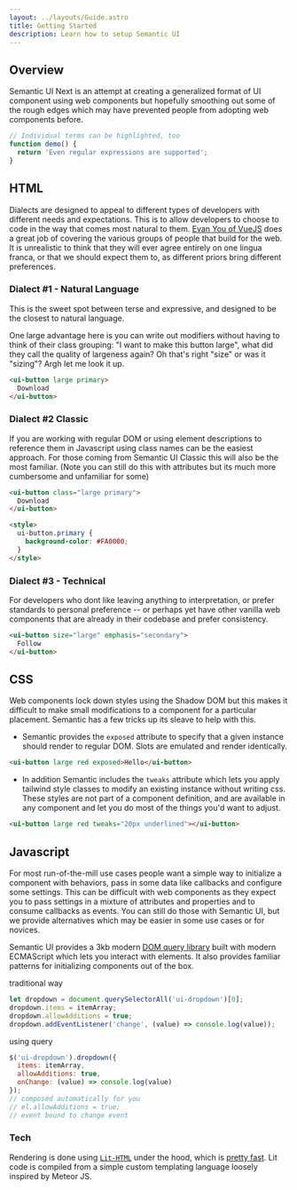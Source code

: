 ```yaml
---
layout: ../layouts/Guide.astro
title: Getting Started
description: Learn how to setup Semantic UI
---
```


## Overview

Semantic UI Next is an attempt at creating a generalized format of UI component using web components but hopefully smoothing out some of the rough edges which may have prevented people from adopting web components before.
```js "Individual terms" /Even.*supported/
// Individual terms can be highlighted, too
function demo() {
  return 'Even regular expressions are supported';
}
```

## HTML

Dialects are designed to appeal to different types of developers with different needs and expectations. This is to allow developers to choose to code in the way that comes most natural to them. [Evan You of VueJS](https://www.youtube.com/watch?v=YMwCPfABwHg&t=3m58s) does a great job of covering the various groups of people that build for the web. It is unrealistic to think that they will ever agree entirely on one lingua franca, or that we should expect them to, as different priors bring different preferences.

### Dialect #1 - Natural Language

This is the sweet spot between terse and expressive, and designed to be the closest to natural language.

One large advantage here is you can write out modifiers without having to think of their class grouping: "I want to make this button large", what did they call the quality of largeness again? Oh that's right "size" or was it "sizing"? Argh let me look it up.

```html
<ui-button large primary>
  Download
</ui-button>
```

### Dialect #2 Classic

If you are working with regular DOM or using element descriptions to reference them in Javascript using class names can be the easiest approach. For those coming from Semantic UI Classic this will also be the most familiar. (Note you can still do this with attributes but its much more cumbersome and unfamiliar for some)

```html
<ui-button class="large primary">
  Download
</ui-button>

<style>
  ui-button.primary {
    background-color: #FA0000;
  }
</style>
```

### Dialect #3 - Technical

For developers who dont like leaving anything to interpretation, or prefer standards to personal preference -- or perhaps yet have other vanilla web components that are already in their codebase and prefer consistency.

```html
<ui-button size="large" emphasis="secondary">
  Follow
</ui-button>
```

## CSS

Web components lock down styles using the Shadow DOM but this makes it difficult to make small modifications to a component for a particular placement. Semantic has a few tricks up its sleave to help with this.

* Semantic provides the `exposed` attribute to specify that a given instance should render to regular DOM. Slots are emulated and render identically.

```html
<ui-button large red exposed>Hello</ui-button>
```

* In addition Semantic includes the `tweaks` attribute which lets you apply tailwind style classes to modify an existing instance without writing css. These styles are not part of a component definition, and are available in any component and let you do most of the things you'd want to adjust.
```html
<ui-button large red tweaks="20px underlined"></ui-button>
```

## Javascript

For most run-of-the-mill use cases people want a simple way to initialize a component with behaviors, pass in some data like callbacks and configure some settings. This can be difficult with web components as they expect you to pass settings in a mixture of attributes and properties and to consume callbacks as events. You can still do those with Semantic UI, but we provide alternatives which may be easier in some use cases or for novices.

Semantic UI provides a 3kb modern [DOM query library](https://github.com/jlukic/semantic-next/tree/main/packages/query) built with modern ECMAScript which lets you interact with elements. It also provides familiar patterns for initializing components out of the box.

traditional way
```javascript
let dropdown = document.querySelectorAll('ui-dropdown')[0];
dropdown.items = itemArray;
dropdown.allowAdditions = true;
dropdown.addEventListener('change', (value) => console.log(value));
```

using query
```javascript
$('ui-dropdown').dropdown({
  items: itemArray,
  allowAdditions: true,
  onChange: (value) => console.log(value)
});
// composed automatically for you
// el.allowAdditions = true;
// event bound to change event
```


### Tech

Rendering is done using [`Lit-HTML`](https://krausest.github.io/js-framework-benchmark/index.html) under the hood, which is [pretty fast](https://krausest.github.io/js-framework-benchmark/index.html). Lit code is compiled from a simple custom templating language loosely inspired by Meteor JS.
